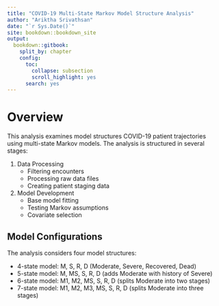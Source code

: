 ```yaml
---
title: "COVID-19 Multi-State Markov Model Structure Analysis"
author: "Ariktha Srivathsan"
date: "`r Sys.Date()`"
site: bookdown::bookdown_site
output: 
  bookdown::gitbook:
    split_by: chapter
    config:
      toc:
        collapse: subsection
        scroll_highlight: yes
      search: yes
---
```


# Overview {-}

This analysis examines model structures COVID-19 patient trajectories using multi-state Markov models. The analysis is structured in several stages:

1. Data Processing
    - Filtering encounters
    - Processing raw data files
    - Creating patient staging data
    
2. Model Development
    - Base model fitting
    - Testing Markov assumptions
    - Covariate selection

## Model Configurations

The analysis considers four model structures:

- 4-state model: M, S, R, D (Moderate, Severe, Recovered, Dead)
- 5-state model: M, MS, S, R, D (adds Moderate with history of Severe)
- 6-state model: M1, M2, MS, S, R, D (splits Moderate into two stages)
- 7-state model: M1, M2, M3, MS, S, R, D (splits Moderate into three stages)
